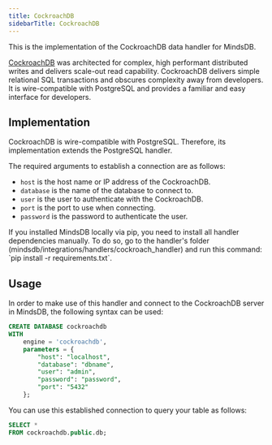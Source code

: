 ---
title: CockroachDB
sidebarTitle: CockroachDB
---

This is the implementation of the CockroachDB data handler for MindsDB.

[CockroachDB](https://www.cockroachlabs.com/docs/) was architected for complex, high performant distributed writes and delivers scale-out read capability. CockroachDB delivers simple relational SQL transactions and obscures complexity away from developers. It is wire-compatible with PostgreSQL and provides a familiar and easy interface for developers.

## Implementation

CockroachDB is wire-compatible with PostgreSQL. Therefore, its implementation extends the PostgreSQL handler.

The required arguments to establish a connection are as follows:

* `host` is the host name or IP address of the CockroachDB.
* `database` is the name of the database to connect to.
* `user` is the user to authenticate with the CockroachDB.
* `port` is the port to use when connecting.
* `password` is the password to authenticate the user.


<Tip>
If you installed MindsDB locally via pip, you need to install all handler dependencies manually. To do so, go to the handler's folder (mindsdb/integrations/handlers/cockroach_handler) and run this command: `pip install -r requirements.txt`.
</Tip>




## Usage

In order to make use of this handler and connect to the CockroachDB server in MindsDB, the following syntax can be used:

```sql
CREATE DATABASE cockroachdb
WITH
    engine = 'cockroachdb',
    parameters = {
        "host": "localhost",
        "database": "dbname",
        "user": "admin",
        "password": "password",
        "port": "5432"
    };
```

You can use this established connection to query your table as follows:

```sql
SELECT *
FROM cockroachdb.public.db;
```



